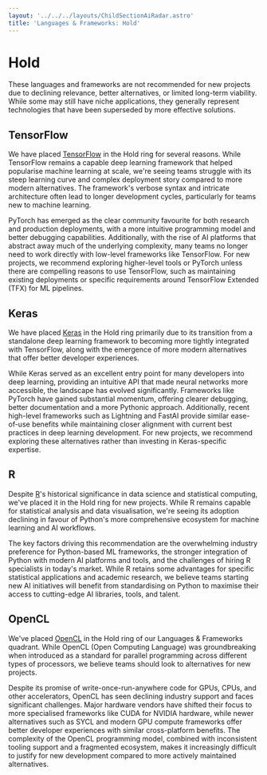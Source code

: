 ```yaml
---
layout: '../../../layouts/ChildSectionAiRadar.astro'
title: 'Languages & Frameworks: Hold'
---
```


# Hold

These languages and frameworks are not recommended for new projects due to declining relevance, better alternatives, or limited long-term viability. While some may still have niche applications, they generally represent technologies that have been superseded by more effective solutions.

<div data-radar data-meta='{"label":"TensorFlow"}' />

## TensorFlow

We have placed [TensorFlow](https://www.tensorflow.org/) in the Hold ring for several reasons. While TensorFlow remains a capable deep learning framework that helped popularise machine learning at scale, we're seeing teams struggle with its steep learning curve and complex deployment story compared to more modern alternatives. The framework's verbose syntax and intricate architecture often lead to longer development cycles, particularly for teams new to machine learning.

PyTorch has emerged as the clear community favourite for both research and production deployments, with a more intuitive programming model and better debugging capabilities. Additionally, with the rise of AI platforms that abstract away much of the underlying complexity, many teams no longer need to work directly with low-level frameworks like TensorFlow. For new projects, we recommend exploring higher-level tools or PyTorch unless there are compelling reasons to use TensorFlow, such as maintaining existing deployments or specific requirements around TensorFlow Extended (TFX) for ML pipelines.

<div data-radar data-meta='{"label":"Keras"}' />

## Keras

We have placed [Keras](https://keras.io/) in the Hold ring primarily due to its transition from a standalone deep learning framework to becoming more tightly integrated with TensorFlow, along with the emergence of more modern alternatives that offer better developer experiences.

While Keras served as an excellent entry point for many developers into deep learning, providing an intuitive API that made neural networks more accessible, the landscape has evolved significantly. Frameworks like PyTorch have gained substantial momentum, offering clearer debugging, better documentation and a more Pythonic approach. Additionally, recent high-level frameworks such as Lightning and FastAI provide similar ease-of-use benefits while maintaining closer alignment with current best practices in deep learning development. For new projects, we recommend exploring these alternatives rather than investing in Keras-specific expertise.

<div data-radar data-meta='{"label":"R"}' />

## R

Despite [R](https://www.r-project.org/)'s historical significance in data science and statistical computing, we've placed it in the Hold ring for new projects. While R remains capable for statistical analysis and data visualisation, we're seeing its adoption declining in favour of Python's more comprehensive ecosystem for machine learning and AI workflows.

The key factors driving this recommendation are the overwhelming industry preference for Python-based ML frameworks, the stronger integration of Python with modern AI platforms and tools, and the challenges of hiring R specialists in today's market. While R retains some advantages for specific statistical applications and academic research, we believe teams starting new AI initiatives will benefit from standardising on Python to maximise their access to cutting-edge AI libraries, tools, and talent.

<div data-radar data-meta='{"label":"OpenCL"}' />

## OpenCL

We've placed [OpenCL](https://www.khronos.org/opencl/) in the Hold ring of our Languages & Frameworks quadrant. While OpenCL (Open Computing Language) was groundbreaking when introduced as a standard for parallel programming across different types of processors, we believe teams should look to alternatives for new projects.

Despite its promise of write-once-run-anywhere code for GPUs, CPUs, and other accelerators, OpenCL has seen declining industry support and faces significant challenges. Major hardware vendors have shifted their focus to more specialised frameworks like CUDA for NVIDIA hardware, while newer alternatives such as SYCL and modern GPU compute frameworks offer better developer experiences with similar cross-platform benefits. The complexity of the OpenCL programming model, combined with inconsistent tooling support and a fragmented ecosystem, makes it increasingly difficult to justify for new development compared to more actively maintained alternatives.
